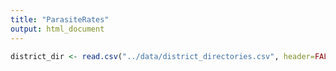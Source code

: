 ```yaml
---
title: "ParasiteRates"
output: html_document
---
```


```r
district_dir <- read.csv("../data/district_directories.csv", header=FALSE)
```
